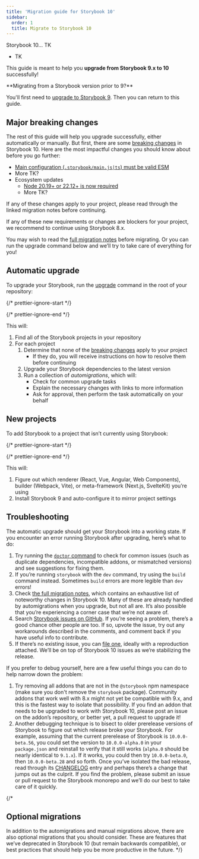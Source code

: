 ```yaml
---
title: 'Migration guide for Storybook 10'
sidebar:
  order: 1
  title: Migrate to Storybook 10
---
```


[full-migration-notes]: https://github.com/storybookjs/storybook/blob/next/MIGRATION.md#from-version-9x-to-1000

Storybook 10... TK

- TK

This guide is meant to help you **upgrade from Storybook 9.x to 10** successfully!

<Callout variant="info">
  **Migrating from a Storybook version prior to 9?**

  You'll first need to [upgrade to Storybook 9](./migration-guide-from-older-version.mdx). Then you can return to this guide.
</Callout>

## Major breaking changes

The rest of this guide will help you upgrade successfully, either automatically or manually. But first, there are some [breaking changes][full-migration-notes] in Storybook 10. Here are the most impactful changes you should know about before you go further:

* [Main configuration (`.storybook/main.js|ts`) must be valid ESM](https://github.com/storybookjs/storybook/blob/next/MIGRATION.md#the-storybookmain-file-must-be-valid-esm)
* More TK?
* Ecosystem updates
  * [Node 20.19+ or 22.12+ is now required](https://github.com/storybookjs/storybook/blob/next/MIGRATION.md#nodejs-2019-or-2212-required)
  * More TK?

If any of these changes apply to your project, please read through the linked migration notes before continuing.

If any of these new requirements or changes are blockers for your project, we recommend to continue using Storybook 8.x.

You may wish to read the [full migration notes][full-migration-notes] before migrating. Or you can run the upgrade command below and we’ll try to take care of everything for you!

## Automatic upgrade

To upgrade your Storybook, run the [upgrade](./upgrading.mdx) command in the root of your repository:

{/* prettier-ignore-start */}

<CodeSnippets path="storybook-upgrade.md" />

{/* prettier-ignore-end */}

This will:

1. Find all of the Storybook projects in your repository
2. For each project
   1. Determine that none of the [breaking changes](#major-breaking-changes) apply to your project
      * If they do, you will receive instructions on how to resolve them before continuing
   2. Upgrade your Storybook dependencies to the latest version
   3. Run a collection of *automigrations*, which will:
      * Check for common upgrade tasks
      * Explain the necessary changes with links to more information
      * Ask for approval, then perform the task automatically on your behalf

## New projects

To add Storybook to a project that isn’t currently using Storybook:

{/* prettier-ignore-start */}

<CodeSnippets path="create-command.md" />

{/* prettier-ignore-end */}

This will:

1. Figure out which renderer (React, Vue, Angular, Web Components), builder (Webpack, Vite), or meta-framework (Next.js, SvelteKit) you’re using
2. Install Storybook 9 and auto-configure it to mirror project settings

## Troubleshooting

The automatic upgrade should get your Storybook into a working state. If you encounter an error running Storybook after upgrading, here’s what to do:

1. Try running the [`doctor` command](../api/cli-options.mdx#doctor) to check for common issues (such as duplicate dependencies, incompatible addons, or mismatched versions) and see suggestions for fixing them.
2. If you’re running `storybook` with the `dev` command, try using the `build` command instead. Sometimes `build` errors are more legible than `dev` errors!
3. Check [the full migration notes][full-migration-notes], which contains an exhaustive list of noteworthy changes in Storybook 10. Many of these are already handled by automigrations when you upgrade, but not all are. It’s also possible that you’re experiencing a corner case that we’re not aware of.
4. Search [Storybook issues on GitHub](https://github.com/storybookjs/storybook/issues). If you’re seeing a problem, there’s a good chance other people are too. If so, upvote the issue, try out any workarounds described in the comments, and comment back if you have useful info to contribute.
5. If there’s no existing issue, you can [file one](https://github.com/storybookjs/storybook/issues/new/choose), ideally with a reproduction attached. We’ll be on top of Storybook 10 issues as we’re stabilizing the release.

If you prefer to debug yourself, here are a few useful things you can do to help narrow down the problem:

1. Try removing all addons that are not in the `@storybook` npm namespace (make sure you don't remove the `storybook` package). Community addons that work well with 8.x might not yet be compatible with 9.x, and this is the fastest way to isolate that possibility. If you find an addon that needs to be upgraded to work with Storybook 10, please post an issue on the addon’s repository, or better yet, a pull request to upgrade it!
2. Another debugging technique is to bisect to older prerelease versions of Storybook to figure out which release broke your Storybook. For example, assuming that the current prerelease of Storybook is `10.0.0-beta.56`, you could set the version to `10.0.0-alpha.0` in your `package.json` and reinstall to verify that it still works (`alpha.0` should be nearly identical to `9.1.x`). If it works, you could then try `10.0.0-beta.0`, then `10.0.0-beta.28` and so forth. Once you’ve isolated the bad release, read through its [CHANGELOG](https://github.com/storybookjs/storybook/blob/next/CHANGELOG.prerelease.md) entry and perhaps there’s a change that jumps out as the culprit. If you find the problem, please submit an issue or pull request to the Storybook monorepo and we’ll do our best to take care of it quickly.

{/*
## Optional migrations

In addition to the automigrations and manual migrations above, there are also optional migrations that you should consider. These are features that we’ve deprecated in Storybook 10 (but remain backwards compatible), or best practices that should help you be more productive in the future.
*/}
